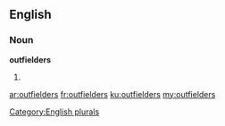 ==English==

===Noun===
'''outfielders'''

# {{plural of|[[outfielder]]}}

[[Category:English plurals]]

[[ar:outfielders]]
[[fr:outfielders]]
[[ku:outfielders]]
[[my:outfielders]]